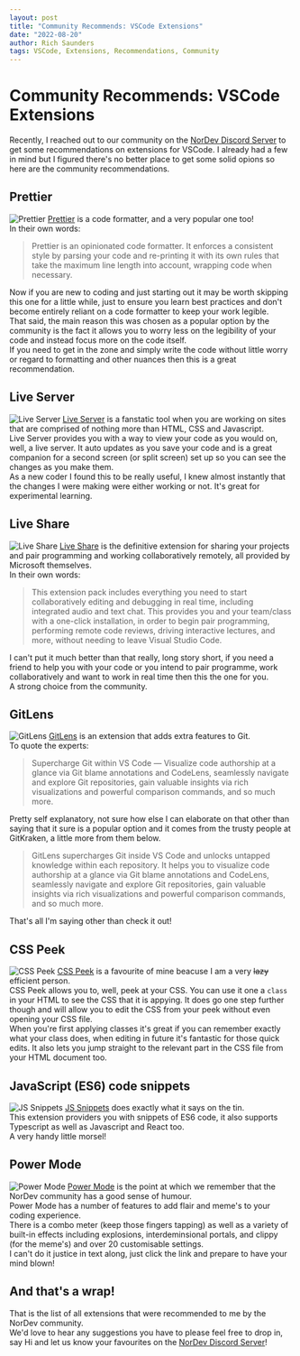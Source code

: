```yaml
---
layout: post
title: "Community Recommends: VSCode Extensions"
date: "2022-08-20"
author: Rich Saunders
tags: VSCode, Extensions, Recommendations, Community
---
```


# Community Recommends: VSCode Extensions

Recently, I reached out to our community on the [NorDev Discord Server](https://nor.dev/discord) to get some recommendations on extensions for VSCode. I already had a few in mind but I figured there's no better place to get some solid opions so here are the community recommendations.

## Prettier
![Prettier](/static/images/pages/posts/2022-08-20-community-recommends-vscode-extensions/Prettier.jpg)
[Prettier](https://marketplace.visualstudio.com/items?itemName=esbenp.prettier-vscode) is a code formatter, and a very popular one too!  
In their own words: 
> Prettier is an opinionated code formatter. It enforces a consistent style by parsing your code and re-printing it with its own rules that take the maximum line length into account, wrapping code when necessary.   

Now if you are new to coding and just starting out it may be worth skipping this one for a little while, just to ensure you learn best practices and don't become entirely reliant on a code formatter to keep your work legible.   
That said, the main reason this was chosen as a popular option by the community is the fact it allows you to worry less on the legibility of your code and instead focus more on the code itself.   
If you need to get in the zone and simply write the code without little worry or regard to formatting and other nuances then this is a great recommendation.  

## Live Server
![Live Server](/static/images/pages/posts/2022-08-20-community-recommends-vscode-extensions/Live_Server_Logo.jpg)
[Live Server](https://marketplace.visualstudio.com/items?itemName=ritwickdey.LiveServer) is a fanstatic tool when you are working on sites that are comprised of nothing more than HTML, CSS and Javascript.   
Live Server provides you with a way to view your code as you would on, well, a live server. It auto updates as you save your code and is a great companion for a second screen (or split screen) set up so you can see the changes as you make them.   
As a new coder I found this to be really useful, I knew almost instantly that the changes I were making were either working or not. It's great for experimental learning.   

## Live Share
![Live Share](/static/images/pages/posts/2022-08-20-community-recommends-vscode-extensions/Live_Share.jpg)
[Live Share](https://marketplace.visualstudio.com/items?itemName=MS-vsliveshare.vsliveshare-pack) is the definitive extension for sharing your projects and pair programming and working collaboratively remotely, all provided by Microsoft themselves.   
In their own words:
> This extension pack includes everything you need to start collaboratively editing and debugging in real time, including integrated audio and text chat. This provides you and your team/class with a one-click installation, in order to begin pair programming, performing remote code reviews, driving interactive lectures, and more, without needing to leave Visual Studio Code.   

I can't put it much better than that really, long story short, if you need a friend to help you with your code or you intend to pair programme, work collaboratively and want to work in real time then this the one for you.  
A strong choice from the community.   

## GitLens
![GitLens](/static/images/pages/posts/2022-08-20-community-recommends-vscode-extensions/GitLens.jpg)
[GitLens](https://marketplace.visualstudio.com/items?itemName=eamodio.gitlens) is an extension that adds extra features to Git.   
To quote the experts:
> Supercharge Git within VS Code — Visualize code authorship at a glance via Git blame annotations and CodeLens, seamlessly navigate and explore Git repositories, gain valuable insights via rich visualizations and powerful comparison commands, and so much more.   

Pretty self explanatory, not sure how else I can elaborate on that other than saying that it sure is a popular option and it comes from the trusty people at GitKraken, a little more from them below.

> GitLens supercharges Git inside VS Code and unlocks untapped knowledge within each repository. It helps you to visualize code authorship at a glance via Git blame annotations and CodeLens, seamlessly navigate and explore Git repositories, gain valuable insights via rich visualizations and powerful comparison commands, and so much more.   

That's all I'm saying other than check it out!   

## CSS Peek
![CSS Peek](/static/images/pages/posts/2022-08-20-community-recommends-vscode-extensions/CSS_Peek.jpg)
[CSS Peek](https://marketplace.visualstudio.com/items?itemName=pranaygp.vscode-css-peek) is a favourite of mine beacuse I am a very ~~lazy~~ efficient person.   
CSS Peek allows you to, well, peek at your CSS. You can use it one a `class` in your HTML to see the CSS that it is appying. It does go one step further though and will allow you to edit the CSS from your peek without even opening your CSS file.   
When you're first applying classes it's great if you can remember exactly what your class does, when editing in future it's fantastic for those quick edits. It also lets you jump straight to the relevant part in the CSS file from your HTML document too.   

## JavaScript (ES6) code snippets
![JS Snippets](/static/images/pages/posts/2022-08-20-community-recommends-vscode-extensions/JS_Snippets.jpg)
[JS Snippets](https://marketplace.visualstudio.com/items?itemName=xabikos.JavaScriptSnippets) does exactly what it says on the tin.   
This extension providers you with snippets of ES6 code, it also supports Typescript as well as Javascript and React too.  
A very handy little morsel!   

## Power Mode
![Power Mode](/static/images/pages/posts/2022-08-20-community-recommends-vscode-extensions/Power_Mode.jpg)
[Power Mode](https://marketplace.visualstudio.com/items?itemName=hoovercj.vscode-power-mode) is the point at which we remember that the NorDev community has a good sense of humour.   
Power Mode has a number of features to add flair and meme's to your coding experience.   
There is a combo meter (keep those fingers tapping) as well as a variety of built-in effects including explosions, interdeminsional portals, and clippy (for the meme's) and over 20 customisable settings.   
I can't do it justice in text along, just click the link and prepare to have your mind blown!   

## And that's a wrap!
That is the list of all extensions that were recommended to me by the NorDev community.   
We'd love to hear any suggestions you have to please feel free to drop in, say Hi and let us know your favourites on the [NorDev Discord Server](https://nor.dev/discord)!
